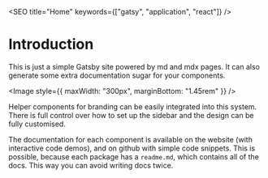 

<SEO title="Home" keywords={["gatsy", "application", "react"]} />

# Introduction

This is just a simple Gatsby site powered by md and mdx pages. It can also generate some extra documentation sugar for your components.

<Image style={{ maxWidth: "300px", marginBottom: "1.45rem" }} />

Helper components for branding can be easily integrated into this system. There is full control over how to set up the sidebar and the design can be fully customised.

The documentation for each component is available on the website (with interactive code demos), and on github with simple code snippets. This is possible, because each package has a `readme.md`, which contains all of the docs. This way you can avoid writing docs twice.
